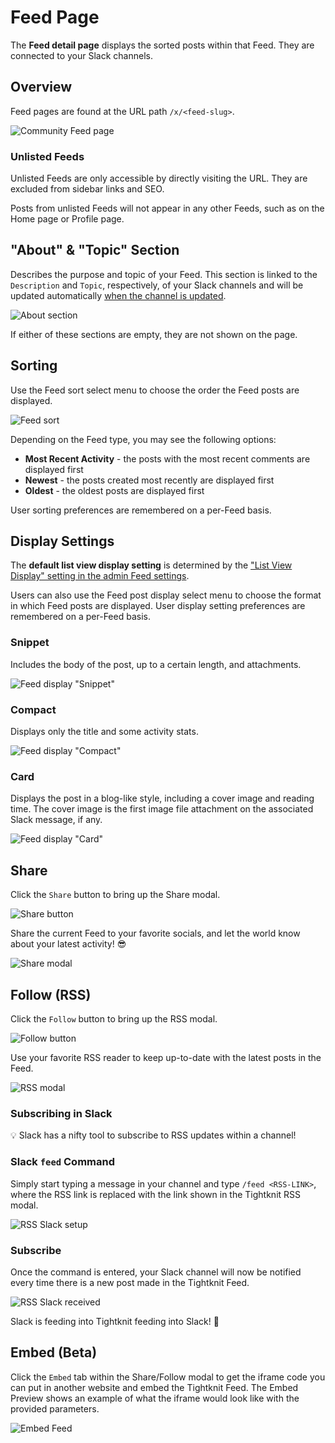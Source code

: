 
# Feed Page

The **Feed detail page** displays the sorted posts within that Feed. They are connected to your Slack channels.

## Overview

Feed pages are found at the URL path `/x/<feed-slug>`.

![Community Feed page](/tightknit-site/feed.png)

### Unlisted Feeds

Unlisted Feeds are only accessible by directly visiting the URL. They are excluded from sidebar links and SEO.

Posts from unlisted Feeds will not appear in any other Feeds, such as on the Home page or Profile page.

## "About" & "Topic" Section

Describes the purpose and topic of your Feed. This section is linked to the `Description` and `Topic`, respectively, of your Slack channels
and will be updated automatically [when the channel is updated](../basics/how-items-sync).

![About section](/tightknit-site/about-section.png)

If either of these sections are empty, they are not shown on the page.

## Sorting

Use the Feed sort select menu to choose the order the Feed posts are displayed.

![Feed sort](/tightknit-site/sorting.png)

Depending on the Feed type, you may see the following options:

- **Most Recent Activity** - the posts with the most recent comments are displayed first
- **Newest** - the posts created most recently are displayed first
- **Oldest** - the oldest posts are displayed first

User sorting preferences are remembered on a per-Feed basis.

## Display Settings

The **default list view display setting** is determined by the ["List View Display" setting in the admin Feed settings](../slack-administration/channel-and-feed-settings).

Users can also use the Feed post display select menu to choose the format in which Feed posts are displayed. User display setting preferences are remembered on a per-Feed basis.

### Snippet

Includes the body of the post, up to a certain length, and attachments.

![Feed display "Snippet"](/tightknit-site/display-snippet.png)

### Compact

Displays only the title and some activity stats.

![Feed display "Compact"](/tightknit-site/display-compact.png)

### Card

Displays the post in a blog-like style, including a cover image and reading time. The cover image is the first image file attachment on the associated Slack message, if any.

![Feed display "Card"](/tightknit-site/display-card.png)

## Share

Click the `Share` button to bring up the Share modal.

![Share button](/tightknit-site/share-button.png)

Share the current Feed to your favorite socials, and let the world know about your latest activity! 😎

![Share modal](/tightknit-site/share-modal.png)

## Follow (RSS)

Click the `Follow` button to bring up the RSS modal.

![Follow button](/tightknit-site/follow-button.png)

Use your favorite RSS reader to keep up-to-date with the latest posts in the Feed.

![RSS modal](/tightknit-site/rss-modal.png)

### Subscribing in Slack

💡 Slack has a nifty tool to subscribe to RSS updates within a channel!

<Steps>

### Slack `feed` Command

Simply start typing a message in your channel and type `/feed <RSS-LINK>`,
where the RSS link is replaced with the link shown in the Tightknit RSS modal.

![RSS Slack setup](/tightknit-site/rss-slack1.png)

### Subscribe

Once the command is entered, your Slack channel will
now be notified every time there is a new post made in the Tightknit Feed.

![RSS Slack received](/tightknit-site/rss-slack2.png)

Slack is feeding into Tightknit feeding into Slack! 🤯

</Steps>

## Embed (Beta)

Click the `Embed` tab within the Share/Follow modal to get the iframe code you can put in another website and embed the Tightknit Feed. The Embed Preview shows an example of what the iframe would look like with the provided parameters.

![Embed Feed](/tightknit-site/embed-tab-feed.png)
